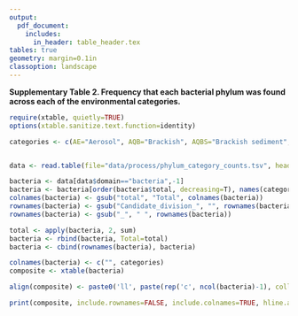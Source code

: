 ```yaml
---
output:
  pdf_document:
    includes:
      in_header: table_header.tex
tables: true
geometry: margin=0.1in
classoption: landscape
---
```



**Supplementary Table 2. Frequency that each bacterial phylum was found across each of the environmental categories.**


```r
require(xtable, quietly=TRUE)
options(xtable.sanitize.text.function=identity)

categories <- c(AE="Aerosol", AQB="Brackish", AQBS="Brackish sediment", AQF="Freshwater", AQFS="Freshwater sediment", AQM="Marine", AQMS="Marine sediment", AQH="Hydrothermal vent", AQI="Ice", AQO="Aquatic other", BD="Digesters", BF="Food-associated", BI="Industrial/mining", BP="Pollution associated", BO="Built other", PR="Plant root", PS="Plant surface", PO="Plant other", SA="Agricultural soil", SD="Desert soil", SP="Permafrost", SO="Other soils", ZV="Vertebrate", ZA="Arthropod", ZN="Other invertebrate", ZO="Other zoological", OT="Other", total="Total")


data <- read.table(file="data/process/phylum_category_counts.tsv", header=T)

bacteria <- data[data$domain=="bacteria",-1]
bacteria <- bacteria[order(bacteria$total, decreasing=T), names(categories)]
colnames(bacteria) <- gsub("total", "Total", colnames(bacteria))
rownames(bacteria) <- gsub("Candidate_division_", "", rownames(bacteria))
rownames(bacteria) <- gsub("_", " ", rownames(bacteria))

total <- apply(bacteria, 2, sum)
bacteria <- rbind(bacteria, Total=total)
bacteria <- cbind(rownames(bacteria), bacteria)

colnames(bacteria) <- c("", categories)
composite <- xtable(bacteria)

align(composite) <- paste0('ll', paste(rep('c', ncol(bacteria)-1), collapse=""))

print(composite, include.rownames=FALSE, include.colnames=TRUE, hline.after = c(-1,0,nrow(composite)-1, nrow(composite)), comment=FALSE, size="tiny", rotate.colnames=TRUE)

```
